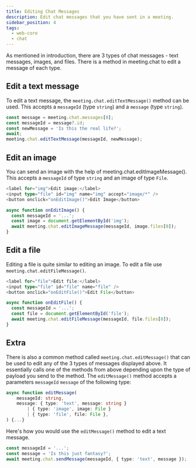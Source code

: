 ```yaml
---
title: Editing Chat Messages
description: Edit chat messages that you have sent in a meeting.
sidebar_position: 4
tags:
  - web-core
  - chat
---
```


As mentioned in introduction, there are 3 types of chat messages - text
messages, images, and files. There is a method in meeting.chat to edit a message
of each type.

## Edit a text message

To edit a text message, the `meeting.chat.editTextMessage()` method can be used.
This accepts a `messageId` (type `string`) and a `message` (type `string`).

```ts
const message = meeting.chat.messages[0];
const messageId = message?.id;
const newMessage = 'Is this the real life?';
await;
meeting.chat.editTextMessage(messageId, newMessage);
```

## Edit an image

You can send an image with the help of meeting.chat.editImageMessage(). This
accepts a `messageId` of type `string` and an image of type `File`.

```ts
<label for="img">Edit image:</label>
<input type="file" id="img" name="img" accept="image/*" />
<button onclick="onEditImage()">Edit Image</button>
```

```ts
async function onEditImage() {
  const messageId = '...';
  const image = document.getElementById('img');
  await meeting.chat.editImageMessage(messageId, image.files[0]);
}
```

## Edit a file

Editing a file is quite similar to editing an image. To edit a file use
`meeting.chat.editFileMessage()`.

```ts
<label for="file">Edit file:</label>
<input type="file" id="file" name="file" />
<button onclick="onEditFile()">Edit File</button>
```

```ts
async function onEditFile() {
  const messageId = '...';
  const file = document.getElementById('file');
  await meeting.chat.editFileMessage(messageId, file.files[0]);
}
```

## Extra

There is also a common method called `meeting.chat.editMessage()` that can be
used to edit any of the 3 types of messages displayed above. It essentially
calls one of the methods from above depending upon the type of payload you send
to the method. The `editMessage()` method accepts a parameters `messageId`
`message` of the following type:

```ts
async function editMessage(
    messageId: string,
    message: { type: 'text', message: string }
        | { type: 'image', image: File }
        | { type: 'file', file: File },
) {...}
```

Here's how you would use the `editMessage()` method to edit a text message.

```ts
const messageId = '...';
const message = 'Is this just fantasy?';
await meeting.chat.sendMessage(messageId, { type: 'text', message });
```

<head>
  <title>React Web Core Editing Chat Messages</title>
</head>
